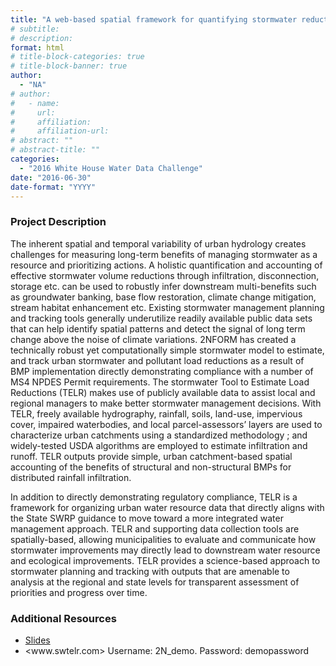 ```yaml
---
title: "A web-based spatial framework for quantifying stormwater reduction opportunities and water resource benefits"
# subtitle: 
# description: 
format: html
# title-block-categories: true
# title-block-banner: true
author: 
  - "NA"
# author:
#   - name: 
#     url: 
#     affiliation: 
#     affiliation-url:
# abstract: ""
# abstract-title: ""
categories: 
  - "2016 White House Water Data Challenge"
date: "2016-06-30"
date-format: "YYYY"
---
```


<!-- COMMENT
## params_NOTUSED-proj_title

#### Year: params_NOTUSED-year

#### Topics: params_NOTUSED-topics

#### Awards: params_NOTUSED-awards

#### Team Members: params_NOTUSED-team_members
UNCOMMENT -->

### Project Description

The inherent spatial and temporal variability of urban hydrology creates challenges for measuring long-term benefits of managing stormwater as a resource and prioritizing actions. A holistic quantification and accounting of effective stormwater volume reductions through infiltration, disconnection, storage etc. can be used to robustly infer downstream multi-benefits such as groundwater banking, base flow restoration, climate change mitigation, stream habitat enhancement etc. Existing stormwater management planning and tracking tools generally underutilize readily available public data sets that can help identify spatial patterns and detect the signal of long term change above the noise of climate variations. 2NFORM has created a technically robust yet computationally simple stormwater model to estimate, and track urban stormwater and pollutant load reductions as a result of BMP implementation directly demonstrating compliance with a number of MS4 NPDES Permit requirements. The stormwater Tool to Estimate Load Reductions (TELR) makes use of publicly available data to assist local and regional managers to make better stormwater management decisions. With TELR, freely available hydrography, rainfall, soils, land-use, impervious cover, impaired waterbodies, and local parcel-assessors’ layers are used to characterize urban catchments using a standardized methodology <Map Your MS4>; and widely-tested USDA algorithms are employed to estimate infiltration and runoff. TELR outputs provide simple, urban catchment-based spatial accounting of the benefits of structural and non-structural BMPs for distributed rainfall infiltration.
 
 In addition to directly demonstrating regulatory compliance, TELR is a framework for organizing urban water resource data that directly aligns with the State SWRP guidance to move toward a more integrated water management approach. TELR and supporting data collection tools are spatially-based, allowing municipalities to evaluate and communicate how stormwater improvements may directly lead to downstream water resource and ecological improvements. TELR provides a science-based approach to stormwater planning and tracking with outputs that are amenable to analysis at the regional and state levels for transparent assessment of priorities and progress over time.

### Additional Resources

- [Slides](https://drive.google.com/open?id=0B5n4IeHrVBinSFVJV3Yyak5FRjQ)
- <www.swtelr.com> Username: 2N_demo. Password: demopassword
